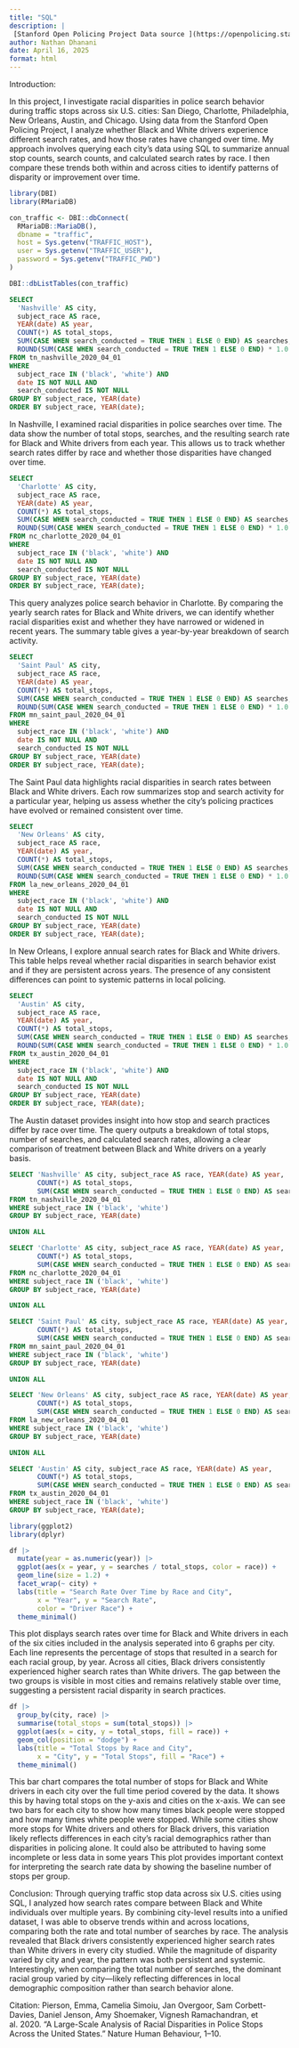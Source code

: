 ```yaml
---
title: "SQL"
description: |
 [Stanford Open Policing Project Data source ](https://openpolicing.stanford.edu/)
author: Nathan Dhanani
date: April 16, 2025
format: html
---
```


Introduction:

In this project, I investigate racial disparities in police search behavior during traffic stops across six U.S. cities: San Diego, Charlotte, Philadelphia, New Orleans, Austin, and Chicago. Using data from the Stanford Open Policing Project, I analyze whether Black and White drivers experience different search rates, and how those rates have changed over time. My approach involves querying each city’s data using SQL to summarize annual stop counts, search counts, and calculated search rates by race. I then compare these trends both within and across cities to identify patterns of disparity or improvement over time.

```r
library(DBI)
library(RMariaDB)

con_traffic <- DBI::dbConnect(
  RMariaDB::MariaDB(),
  dbname = "traffic",
  host = Sys.getenv("TRAFFIC_HOST"),
  user = Sys.getenv("TRAFFIC_USER"),
  password = Sys.getenv("TRAFFIC_PWD")
)

DBI::dbListTables(con_traffic)

```

```sql
SELECT 
  'Nashville' AS city,
  subject_race AS race,
  YEAR(date) AS year,
  COUNT(*) AS total_stops,
  SUM(CASE WHEN search_conducted = TRUE THEN 1 ELSE 0 END) AS searches,
  ROUND(SUM(CASE WHEN search_conducted = TRUE THEN 1 ELSE 0 END) * 1.0 / COUNT(*), 3) AS search_rate
FROM tn_nashville_2020_04_01
WHERE 
  subject_race IN ('black', 'white') AND
  date IS NOT NULL AND
  search_conducted IS NOT NULL
GROUP BY subject_race, YEAR(date)
ORDER BY subject_race, YEAR(date);
```
In Nashville, I examined racial disparities in police searches over time. The data show the number of total stops, searches, and the resulting search rate for Black and White drivers from each year. This allows us to track whether search rates differ by race and whether those disparities have changed over time.

```sql
SELECT 
  'Charlotte' AS city,
  subject_race AS race,
  YEAR(date) AS year,
  COUNT(*) AS total_stops,
  SUM(CASE WHEN search_conducted = TRUE THEN 1 ELSE 0 END) AS searches,
  ROUND(SUM(CASE WHEN search_conducted = TRUE THEN 1 ELSE 0 END) * 1.0 / COUNT(*), 3) AS search_rate
FROM nc_charlotte_2020_04_01
WHERE 
  subject_race IN ('black', 'white') AND
  date IS NOT NULL AND
  search_conducted IS NOT NULL
GROUP BY subject_race, YEAR(date)
ORDER BY subject_race, YEAR(date);
```
This query analyzes police search behavior in Charlotte. By comparing the yearly search rates for Black and White drivers, we can identify whether racial disparities exist and whether they have narrowed or widened in recent years. The summary table gives a year-by-year breakdown of search activity.

```sql
SELECT 
  'Saint Paul' AS city,
  subject_race AS race,
  YEAR(date) AS year,
  COUNT(*) AS total_stops,
  SUM(CASE WHEN search_conducted = TRUE THEN 1 ELSE 0 END) AS searches,
  ROUND(SUM(CASE WHEN search_conducted = TRUE THEN 1 ELSE 0 END) * 1.0 / COUNT(*), 3) AS search_rate
FROM mn_saint_paul_2020_04_01
WHERE 
  subject_race IN ('black', 'white') AND
  date IS NOT NULL AND
  search_conducted IS NOT NULL
GROUP BY subject_race, YEAR(date)
ORDER BY subject_race, YEAR(date);
```
The Saint Paul data highlights racial disparities in search rates between Black and White drivers. Each row summarizes stop and search activity for a particular year, helping us assess whether the city's policing practices have evolved or remained consistent over time.


```sql
SELECT 
  'New Orleans' AS city,
  subject_race AS race,
  YEAR(date) AS year,
  COUNT(*) AS total_stops,
  SUM(CASE WHEN search_conducted = TRUE THEN 1 ELSE 0 END) AS searches,
  ROUND(SUM(CASE WHEN search_conducted = TRUE THEN 1 ELSE 0 END) * 1.0 / COUNT(*), 3) AS search_rate
FROM la_new_orleans_2020_04_01
WHERE 
  subject_race IN ('black', 'white') AND
  date IS NOT NULL AND
  search_conducted IS NOT NULL
GROUP BY subject_race, YEAR(date)
ORDER BY subject_race, YEAR(date);
```
In New Orleans, I explore annual search rates for Black and White drivers. This table helps reveal whether racial disparities in search behavior exist and if they are persistent across years. The presence of any consistent differences can point to systemic patterns in local policing.

```sql
SELECT 
  'Austin' AS city,
  subject_race AS race,
  YEAR(date) AS year,
  COUNT(*) AS total_stops,
  SUM(CASE WHEN search_conducted = TRUE THEN 1 ELSE 0 END) AS searches,
  ROUND(SUM(CASE WHEN search_conducted = TRUE THEN 1 ELSE 0 END) * 1.0 / COUNT(*), 3) AS search_rate
FROM tx_austin_2020_04_01
WHERE 
  subject_race IN ('black', 'white') AND
  date IS NOT NULL AND
  search_conducted IS NOT NULL
GROUP BY subject_race, YEAR(date)
ORDER BY subject_race, YEAR(date);
```
The Austin dataset provides insight into how stop and search practices differ by race over time. The query outputs a breakdown of total stops, number of searches, and calculated search rates, allowing a clear comparison of treatment between Black and White drivers on a yearly basis.


```sql
SELECT 'Nashville' AS city, subject_race AS race, YEAR(date) AS year,
       COUNT(*) AS total_stops,
       SUM(CASE WHEN search_conducted = TRUE THEN 1 ELSE 0 END) AS searches
FROM tn_nashville_2020_04_01
WHERE subject_race IN ('black', 'white')
GROUP BY subject_race, YEAR(date)

UNION ALL

SELECT 'Charlotte' AS city, subject_race AS race, YEAR(date) AS year,
       COUNT(*) AS total_stops,
       SUM(CASE WHEN search_conducted = TRUE THEN 1 ELSE 0 END) AS searches
FROM nc_charlotte_2020_04_01
WHERE subject_race IN ('black', 'white')
GROUP BY subject_race, YEAR(date)

UNION ALL

SELECT 'Saint Paul' AS city, subject_race AS race, YEAR(date) AS year,
       COUNT(*) AS total_stops,
       SUM(CASE WHEN search_conducted = TRUE THEN 1 ELSE 0 END) AS searches
FROM mn_saint_paul_2020_04_01
WHERE subject_race IN ('black', 'white')
GROUP BY subject_race, YEAR(date)

UNION ALL

SELECT 'New Orleans' AS city, subject_race AS race, YEAR(date) AS year,
       COUNT(*) AS total_stops,
       SUM(CASE WHEN search_conducted = TRUE THEN 1 ELSE 0 END) AS searches
FROM la_new_orleans_2020_04_01
WHERE subject_race IN ('black', 'white')
GROUP BY subject_race, YEAR(date)

UNION ALL

SELECT 'Austin' AS city, subject_race AS race, YEAR(date) AS year,
       COUNT(*) AS total_stops,
       SUM(CASE WHEN search_conducted = TRUE THEN 1 ELSE 0 END) AS searches
FROM tx_austin_2020_04_01
WHERE subject_race IN ('black', 'white')
GROUP BY subject_race, YEAR(date);
```

```r
library(ggplot2)
library(dplyr)

df |>
  mutate(year = as.numeric(year)) |>
  ggplot(aes(x = year, y = searches / total_stops, color = race)) +
  geom_line(size = 1.2) +
  facet_wrap(~ city) +
  labs(title = "Search Rate Over Time by Race and City",
       x = "Year", y = "Search Rate",
       color = "Driver Race") +
  theme_minimal()
```

This plot displays search rates over time for Black and White drivers in each of the six cities included in the analysis seperated into 6 graphs per city. Each line represents the percentage of stops that resulted in a search for each racial group, by year. Across all cities, Black drivers consistently experienced higher search rates than White drivers. The gap between the two groups is visible in most cities and remains relatively stable over time, suggesting a persistent racial disparity in search practices.



```r
df |>
  group_by(city, race) |>
  summarise(total_stops = sum(total_stops)) |>
  ggplot(aes(x = city, y = total_stops, fill = race)) +
  geom_col(position = "dodge") +
  labs(title = "Total Stops by Race and City",
       x = "City", y = "Total Stops", fill = "Race") +
  theme_minimal()
```
This bar chart compares the total number of stops for Black and White drivers in each city over the full time period covered by the data. It shows this by having total stops on the y-axis and cities on the x-axis. We can see two bars for each city to show how many times black people were stopped and how many times white people were stopped. While some cities show more stops for White drivers and others for Black drivers, this variation likely reflects differences in each city’s racial demographics rather than disparities in policing alone. It could also be attributed to having some incomplete or less data in some years This plot provides important context for interpreting the search rate data by showing the baseline number of stops per group.




Conclusion:
Through querying traffic stop data across six U.S. cities using SQL, I analyzed how search rates compare between Black and White individuals over multiple years. By combining city-level results into a unified dataset, I was able to observe trends within and across locations, comparing both the rate and total number of searches by race. The analysis revealed that Black drivers consistently experienced higher search rates than White drivers in every city studied. While the magnitude of disparity varied by city and year, the pattern was both persistent and systemic. Interestingly, when comparing the total number of searches, the dominant racial group varied by city—likely reflecting differences in local demographic composition rather than search behavior alone.

Citation:
Pierson, Emma, Camelia Simoiu, Jan Overgoor, Sam Corbett-Davies, Daniel Jenson, Amy Shoemaker, Vignesh Ramachandran, et al. 2020. “A Large-Scale Analysis of Racial Disparities in Police Stops Across the United States.” Nature Human Behaviour, 1–10.




